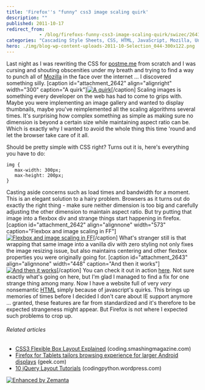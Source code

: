 ```yaml
---
title: 'Firefox''s "funny" css3 image scaling quirk'
description: ""
published: 2011-10-17
redirect_from: 
            - /blog/firefoxs-funny-css3-image-scaling-quirk/swizec/2641
categories: "Cascading Style Sheets, CSS, HTML, JavaScript, Mozilla, Uncategorized"
hero: ./img/blog-wp-content-uploads-2011-10-Selection_044-300x122.png
---
```

Last night as I was rewriting the CSS for [postme.me](http://postme.me) from scratch and I was cursing and shouting obscenities under my breath and trying to find a way to punch all of [Mozilla](http://en.wikipedia.org/wiki/Mozilla "Mozilla") in the face over the internet ... I discovered something silly. \[caption id=&quot;attachment_2642&quot; align=&quot;alignright&quot; width=&quot;300&quot; caption=&quot;A quirk&quot;][![](./img/blog-wp-content-uploads-2011-10-Selection_044-300x122.png "A quirk")](./img/blog-wp-content-uploads-2011-10-Selection_044.png)\[/caption] Scaling images is something every developer on the web has had to come to grips with. Maybe you were implementing an image gallery and wanted to display thumbnails, maybe you&#x27;ve reimplemented all the scaling algorithms several times. It&#x27;s surprising how complex something as simple as making sure no dimension is beyond a certain size while maintaining aspect ratio can be. Which is exactly why I wanted to avoid the whole thing this time &#x27;round and let the browser take care of it all.

<!--more-->

Should be pretty simple with CSS right? Turns out it is, here&#x27;s everything you have to do:

```
img {
   max-width: 300px;
   max-height: 200px;
}
```

Casting aside concerns such as load times and bandwidth for a moment. This is an elegant solution to a hairy problem. Browsers as it turns out do exactly the right thing - make sure neither dimension is too big and carefully adjusting the other dimension to maintain aspect ratio. But try putting that image into a flexbox div and strange things start happening in firefox. \[caption id=&quot;attachment_2642&quot; align=&quot;alignnone&quot; width=&quot;573&quot; caption=&quot;Flexbox and image scaling in FF&quot;][![](http://swizec.com/blog/wp-content/uploads/2011/10/Selection_044.png "Flexbox and image scaling in FF")](http://swizec.com/blog/wp-content/uploads/2011/10/Selection_044.png)\[/caption] What&#x27;s stranger still is that wrapping that same image into a vanilla div with zero styling not only fixes the image resizing issue, but also maintains centering and other flexbox properties you were originally going for. \[caption id=&quot;attachment_2643&quot; align=&quot;alignnone&quot; width=&quot;448&quot; caption=&quot;And then it works&quot;][![](http://swizec.com/blog/wp-content/uploads/2011/10/Selection_045.png "And then it works")](./img/blog-wp-content-uploads-2011-10-Selection_045.png)\[/caption] You can check it out in action [here](http://swizec.com/code/firefox-scaling-quirk.html). Not sure exactly what&#x27;s going on here, but I&#x27;m glad I managed to find a fix for one strange thing among many. Now I have a website full of very _very_ nonsemantic [HTML](http://en.wikipedia.org/wiki/HTML "HTML") simply because of javascript&#x27;s quirks. This brings up memories of times before I decided I don&#x27;t care about IE support anymore ... granted, these features are far from standardized and it&#x27;s therefore to be expected strangeness might appear. But Firefox is not where I expected such problems to crop up.

###### Related articles

- [CSS3 Flexible Box Layout Explained](http://coding.smashingmagazine.com/2011/09/19/css3-flexible-box-layout-explained/) (coding.smashingmagazine.com)
- [Firefox for Tablets tailors browsing experience for larger Android displays](http://www.geek.com/articles/gadgets/firefox-for-tablets-tailors-browsing-experience-for-larger-android-displays-20110830/) (geek.com)
- [10 jQuery Layout Tutorials](http://codingpython.wordpress.com/2011/09/05/1661/) (codingpython.wordpress.com)

[![Enhanced by Zemanta](http://img.zemanta.com/zemified_e.png?x-id=33f22781-c36e-4740-8b6a-4c2adb7d58c4)](http://www.zemanta.com/ "Enhanced by Zemanta")